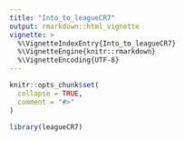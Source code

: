 ```yaml
---
title: "Into_to_leagueCR7"
output: rmarkdown::html_vignette
vignette: >
  %\VignetteIndexEntry{Into_to_leagueCR7}
  %\VignetteEngine{knitr::rmarkdown}
  %\VignetteEncoding{UTF-8}
---
```


```r
knitr::opts_chunk$set(
  collapse = TRUE,
  comment = "#>"
)
```

```r
library(leagueCR7)
```
